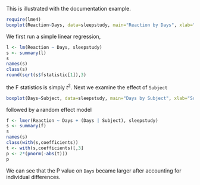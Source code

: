 This is illustrated with the documentation example.

```r
require(lme4)
boxplot(Reaction~Days, data=sleepstudy, main="Reaction by Days", xlab="Days", ylab="Reaction", col="blue", border="brown" )
```
We first run a simple linear regression,
```r
l <- lm(Reaction ~ Days, sleepstudy)
s <- summary(l)
s
names(s)
class(s)
round(sqrt(s$fstatistic[1]),3)
```
the F statistics is simply $t^2$. Next we examine the effect of `Subject`

```r
boxplot(Days~Subject, data=sleepstudy, main="Days by Subject", xlab="Subject", ylab="Days", col="orange", border="brown" )
```
followed by a random effect model
```r
f <- lmer(Reaction ~ Days + (Days | Subject), sleepstudy)
s <- summary(f)
s
names(s)
class(with(s,coefficients))
t <- with(s,coefficients)[,3]
p <- 2*(pnorm(-abs(t)))
p
```
We can see that the P value on `Days` became larger after accounting for individual differences.
